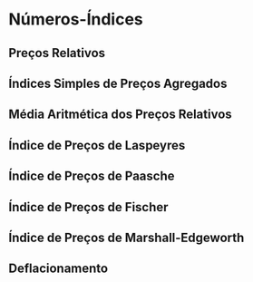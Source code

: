 # Números-Índices

## Preços Relativos

## Índices Simples de Preços Agregados

## Média Aritmética dos Preços Relativos

## Índice de Preços de Laspeyres

## Índice de Preços de Paasche

## Índice de Preços de Fischer 

## Índice de Preços de Marshall-Edgeworth

## Deflacionamento

